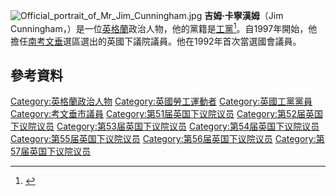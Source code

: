 {{noteTA
|1=zh-cn:吉姆·坎宁安;zh-hant:吉姆·卡寧漢姆;
|2=zh-cn:坎宁安;zh-hant:卡寧漢姆;
}}
[[File:Official_portrait_of_Mr_Jim_Cunningham.jpg|thumb]]
'''吉姆·卡寧漢姆'''（Jim Cunningham，{{bd|1941年|2月4日}}）是一位[[英格蘭|英格蘭]]政治人物，他的黨籍是[[工黨_(英國)|工黨]]<ref name="politics1">{{cite web |url=http://www.politics.co.uk/reference/james-dolan-cunningham |title=Jim Cunningham |publisher=Politics.co.uk |date= |accessdate=24 November 2012 |archive-date=2018-09-30 |archive-url=https://web.archive.org/web/20180930035915/http://www.politics.co.uk/reference/james-dolan-cunningham |dead-url=yes }}</ref>。自1997年開始，他擔任[[南考文垂_(英國國會選區)|南考文垂]]選區選出的英國下議院議員。他在1992年首次當選國會議員。

==參考資料==
{{Reflist}}

{{DEFAULTSORT: Cunningham, Jim}}
[[Category:英格蘭政治人物|Category:英格蘭政治人物]]
[[Category:英國勞工運動者|Category:英國勞工運動者]]
[[Category:英國工黨黨員|Category:英國工黨黨員]]
[[Category:考文垂市議員|Category:考文垂市議員]]
[[Category:第51届英国下议院议员|Category:第51届英国下议院议员]]
[[Category:第52届英国下议院议员|Category:第52届英国下议院议员]]
[[Category:第53届英国下议院议员|Category:第53届英国下议院议员]]
[[Category:第54届英国下议院议员|Category:第54届英国下议院议员]]
[[Category:第55届英国下议院议员|Category:第55届英国下议院议员]]
[[Category:第56届英国下议院议员|Category:第56届英国下议院议员]]
[[Category:第57届英国下议院议员|Category:第57届英国下议院议员]]